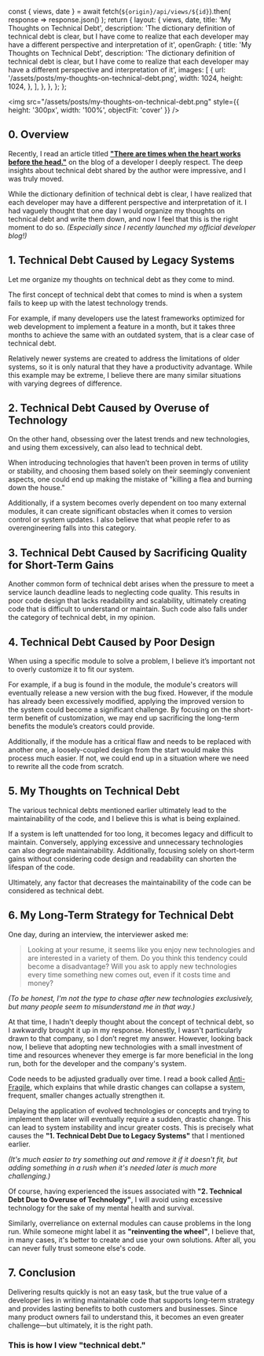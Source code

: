   const { views, date } = await fetch(`${origin}/api/views/${id}`).then(
    response => response.json()
  );
  return {
    layout: {
      views,
      date,
      title: 'My Thoughts on Technical Debt',
      description:
        'The dictionary definition of technical debt is clear, but I have come to realize that each developer may have a different perspective and interpretation of it',
      openGraph: {
        title: 'My Thoughts on Technical Debt',
        description:
          'The dictionary definition of technical debt is clear, but I have come to realize that each developer may have a different perspective and interpretation of it',
        images: [
          {
            url: '/assets/posts/my-thoughts-on-technical-debt.png',
            width: 1024,
            height: 1024,
          },
        ],
      },
    },
  };
};

<img
  src="/assets/posts/my-thoughts-on-technical-debt.png"
  style={{ height: '300px', width: '100%', objectFit: 'cover' }}
/>

## 0. Overview

Recently, I read an article titled **["There are times when the heart works before the head."](https://medium.com/@ysyang/b8056b8f1435)** on the blog of a developer I deeply respect. The deep insights about technical debt shared by the author were impressive, and I was truly moved.

While the dictionary definition of technical debt is clear, I have realized that each developer may have a different perspective and interpretation of it. I had vaguely thought that one day I would organize my thoughts on technical debt and write them down, and now I feel that this is the right moment to do so. _(Especially since I recently launched my official developer blog!)_

## 1. Technical Debt Caused by Legacy Systems  

Let me organize my thoughts on technical debt as they come to mind.  

The first concept of technical debt that comes to mind is when a system fails to keep up with the latest technology trends.  

For example, if many developers use the latest frameworks optimized for web development to implement a feature in a month, but it takes three months to achieve the same with an outdated system, that is a clear case of technical debt.  

Relatively newer systems are created to address the limitations of older systems, so it is only natural that they have a productivity advantage. While this example may be extreme, I believe there are many similar situations with varying degrees of difference.


## 2. Technical Debt Caused by Overuse of Technology  

On the other hand, obsessing over the latest trends and new technologies, and using them excessively, can also lead to technical debt.  

When introducing technologies that haven’t been proven in terms of utility or stability, and choosing them based solely on their seemingly convenient aspects, one could end up making the mistake of "killing a flea and burning down the house."  

Additionally, if a system becomes overly dependent on too many external modules, it can create significant obstacles when it comes to version control or system updates. I also believe that what people refer to as overengineering falls into this category.


## 3. Technical Debt Caused by Sacrificing Quality for Short-Term Gains  

Another common form of technical debt arises when the pressure to meet a service launch deadline leads to neglecting code quality. This results in poor code design that lacks readability and scalability, ultimately creating code that is difficult to understand or maintain. Such code also falls under the category of technical debt, in my opinion.


## 4. Technical Debt Caused by Poor Design  

When using a specific module to solve a problem, I believe it’s important not to overly customize it to fit our system.  

For example, if a bug is found in the module, the module's creators will eventually release a new version with the bug fixed. However, if the module has already been excessively modified, applying the improved version to the system could become a significant challenge. By focusing on the short-term benefit of customization, we may end up sacrificing the long-term benefits the module’s creators could provide.  

Additionally, if the module has a critical flaw and needs to be replaced with another one, a loosely-coupled design from the start would make this process much easier. If not, we could end up in a situation where we need to rewrite all the code from scratch.


## 5. My Thoughts on Technical Debt  

The various technical debts mentioned earlier ultimately lead to the maintainability of the code, and I believe this is what is being explained.

If a system is left unattended for too long, it becomes legacy and difficult to maintain. Conversely, applying excessive and unnecessary technologies can also degrade maintainability. Additionally, focusing solely on short-term gains without considering code design and readability can shorten the lifespan of the code.

Ultimately, any factor that decreases the maintainability of the code can be considered as technical debt.

## 6. My Long-Term Strategy for Technical Debt

One day, during an interview, the interviewer asked me:

> Looking at your resume, it seems like you enjoy new technologies and are interested in a variety of them. Do you think this tendency could become a disadvantage? Will you ask to apply new technologies every time something new comes out, even if it costs time and money?

_(To be honest, I'm not the type to chase after new technologies exclusively, but many people seem to misunderstand me in that way.)_

At that time, I hadn't deeply thought about the concept of technical debt, so I awkwardly brought it up in my response. Honestly, I wasn't particularly drawn to that company, so I don’t regret my answer. However, looking back now, I believe that adopting new technologies with a small investment of time and resources whenever they emerge is far more beneficial in the long run, both for the developer and the company's system.

Code needs to be adjusted gradually over time. I read a book called [Anti-Fragile](https://en.wikipedia.org/wiki/Antifragile_(book)), which explains that while drastic changes can collapse a system, frequent, smaller changes actually strengthen it.

Delaying the application of evolved technologies or concepts and trying to implement them later will eventually require a sudden, drastic change. This can lead to system instability and incur greater costs. This is precisely what causes the **"1. Technical Debt Due to Legacy Systems"** that I mentioned earlier.

_(It's much easier to try something out and remove it if it doesn't fit, but adding something in a rush when it's needed later is much more challenging.)_

Of course, having experienced the issues associated with **"2. Technical Debt Due to Overuse of Technology"**, I will avoid using excessive technology for the sake of my mental health and survival.

Similarly, overreliance on external modules can cause problems in the long run. While someone might label it as **"reinventing the wheel"**, I believe that, in many cases, it's better to create and use your own solutions. After all, you can never fully trust someone else's code.


## 7. Conclusion

Delivering results quickly is not an easy task, but the true value of a developer lies in writing maintainable code that supports long-term strategy and provides lasting benefits to both customers and businesses. Since many product owners fail to understand this, it becomes an even greater challenge—but ultimately, it is the right path.


### This is how I view **"technical debt."**

